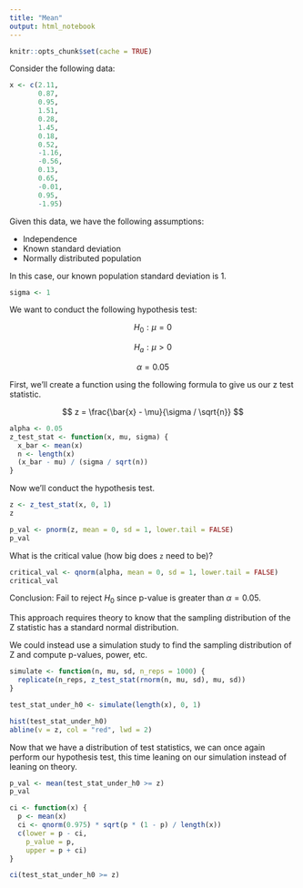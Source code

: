```yaml
---
title: "Mean"
output: html_notebook
---
```


```r
knitr::opts_chunk$set(cache = TRUE)
```

Consider the following data:

```r
x <- c(2.11,
       0.87,
       0.95,
       1.51,
       0.28,
       1.45,
       0.18,
       0.52,
       -1.16,
       -0.56,
       0.13,
       0.65,
       -0.01,
       0.95,
       -1.95)
```

Given this data, we have the following assumptions:

* Independence
* Known standard deviation
* Normally distributed population

In this case, our known population standard deviation is 1.

```r
sigma <- 1
```

We want to conduct the following hypothesis test:

$$
H_0: \mu = 0
$$

$$
H_a: \mu > 0
$$

$$
\alpha = 0.05
$$

First, we'll create a function using the following formula to give us our z test
statistic.

$$
z = \frac{\bar{x} - \mu}{\sigma / \sqrt{n}}
$$

```r
alpha <- 0.05
z_test_stat <- function(x, mu, sigma) {
  x_bar <- mean(x)
  n <- length(x)
  (x_bar - mu) / (sigma / sqrt(n))
}
```

Now we'll conduct the hypothesis test.

```r
z <- z_test_stat(x, 0, 1)
z
```

```r
p_val <- pnorm(z, mean = 0, sd = 1, lower.tail = FALSE)
p_val
```

What is the critical value (how big does `z` need to be)?
```r
critical_val <- qnorm(alpha, mean = 0, sd = 1, lower.tail = FALSE)
critical_val
```

Conclusion: Fail to reject $H_0$ since p-value is greater than $\alpha = 0.05$.

This approach requires theory to know that the sampling distribution of the Z
statistic has a standard normal distribution.

We could instead use a simulation study to find the sampling distribution of Z
and compute p-values, power, etc.

```r
simulate <- function(n, mu, sd, n_reps = 1000) {
  replicate(n_reps, z_test_stat(rnorm(n, mu, sd), mu, sd))
}
```

```r
test_stat_under_h0 <- simulate(length(x), 0, 1)
```

```r
hist(test_stat_under_h0)
abline(v = z, col = "red", lwd = 2)
```

Now that we have a distribution of test statistics, we can once again perform
our hypothesis test, this time leaning on our simulation instead of leaning on 
theory.

```r
p_val <- mean(test_stat_under_h0 >= z)
p_val
```

```r
ci <- function(x) {
  p <- mean(x)
  ci <- qnorm(0.975) * sqrt(p * (1 - p) / length(x))
  c(lower = p - ci,
    p_value = p,
    upper = p + ci)
}
```

```r
ci(test_stat_under_h0 >= z)
```





